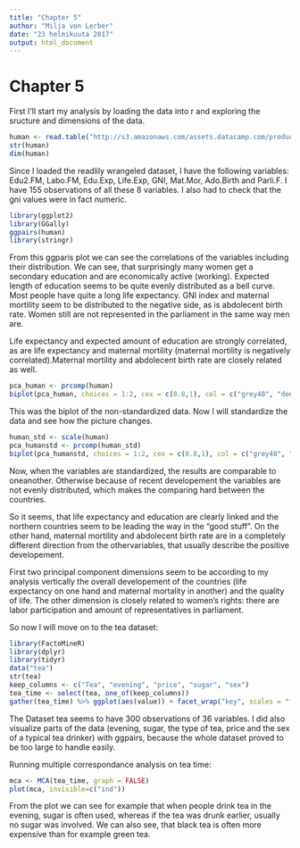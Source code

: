 ```yaml
---
title: "Chapter 5"
author: "Milja von Lerber"
date: "23 helmikuuta 2017"
output: html_document
---
```


# Chapter 5

First I'll start my analysis by loading the data into r and exploring the sructure and dimensions of the data. 

```r
human <- read.table("http://s3.amazonaws.com/assets.datacamp.com/production/course_2218/datasets/human2.txt", sep = ",", header = TRUE)
str(human)
dim(human)
```
Since I loaded the readlily wrangeled dataset, I have the following variables: Edu2.FM, Labo.FM, Edu.Exp, Life.Exp, GNI, Mat.Mor, Ado.Birth and Parli.F. I have 155 observations of all these 8 variables. I also had to check that the gni values were in fact numeric. 

```r
library(ggplot2)
library(GGally)
ggpairs(human)
library(stringr)

```
From this ggparis plot we can see the correlations of the variables including their distribution. We can see, that surprisingly many women get a secondary education and are economically active (working). Expected length of education seems to be quite evenly distributed as a bell curve. Most people have quite a long life expectancy. GNI index and maternal mortility seem to be distributed to the negative side, as is abdolecent birth rate. Women still are not represented in the parliament in the same way men are. 

Life expectancy and expected amount of education are strongly correlated, as are life expectancy and maternal mortility (maternal mortility is negatively correlated).Maternal mortility and abdolecent birth rate are closely related as well. 

```r
pca_human <- prcomp(human)
biplot(pca_human, choices = 1:2, cex = c(0.8,1), col = c("grey40", "deeppink2"))
```
This was the biplot of the non-standardized data. Now I will standardize the data and see how the picture changes. 

```r
human_std <- scale(human)
pca_humanstd <- prcomp(human_std)
biplot(pca_humanstd, choices = 1:2, cex = c(0.8,1), col = c("grey40", "deeppink2"))
```

Now, when the variables are standardized, the results are comparable to oneanother. Otherwise because of recent developement the variables are not evenly distributed, which makes the comparing hard between the countries. 

So it seems, that life expectancy and education are clearly linked and the northern countries seem to be leading the way in the "good stuff". On the other hand, maternal mortility and abdolecent birth rate are in a completely different direction from the othervariables, that usually describe the positive developement. 

First two principal component dimensions seem to be according to my analysis vertically the overall developement of the countries (life expectancy on one hand and maternal mortality in another) and the quality of life. The other dimension is closely related to women's rights: there are labor participation and amount of representatives in parliament. 

So now I will move on to the tea dataset: 
```r
library(FactoMineR)
library(dplyr)
library(tidyr)
data("tea")
str(tea)
keep_columns <- c("Tea", "evening", "price", "sugar", "sex")
tea_time <- select(tea, one_of(keep_columns))
gather(tea_time) %>% ggplot(aes(value)) + facet_wrap("key", scales = "free") + geom_bar() + theme(axis.text.x = element_text(angle = 45, hjust = 1, size = 8))

```
The Dataset tea seems to have 300 observations of 36 variables.  I did also visualize parts of the data (evening, sugar, the type of tea, price and the sex of a  typical tea drinker) with ggpairs, because the whole dataset proved to be too large to handle easily. 

Running multiple correspondance analysis on tea time: 
```r
mca <- MCA(tea_time, graph = FALSE)
plot(mca, invisible=c("ind"))
```

From the plot we can see for example that when people drink tea in the evening, sugar is often used, whereas if the tea was drunk earlier, usually no sugar was involved. We can also see, that black tea is often more expensive than for example green tea. 
